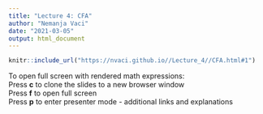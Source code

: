 ```yaml
---
title: "Lecture 4: CFA"
author: "Nemanja Vaci"
date: "2021-03-05"
output: html_document
---
```


```r
knitr::include_url("https://nvaci.github.io//Lecture_4//CFA.html#1")
```

To open full screen with rendered math expressions: </br>
Press __c__ to clone the slides to a new browser window</br>
Press __f__ to open full screen</br>
Press __p__ to enter presenter mode - additional links and explanations